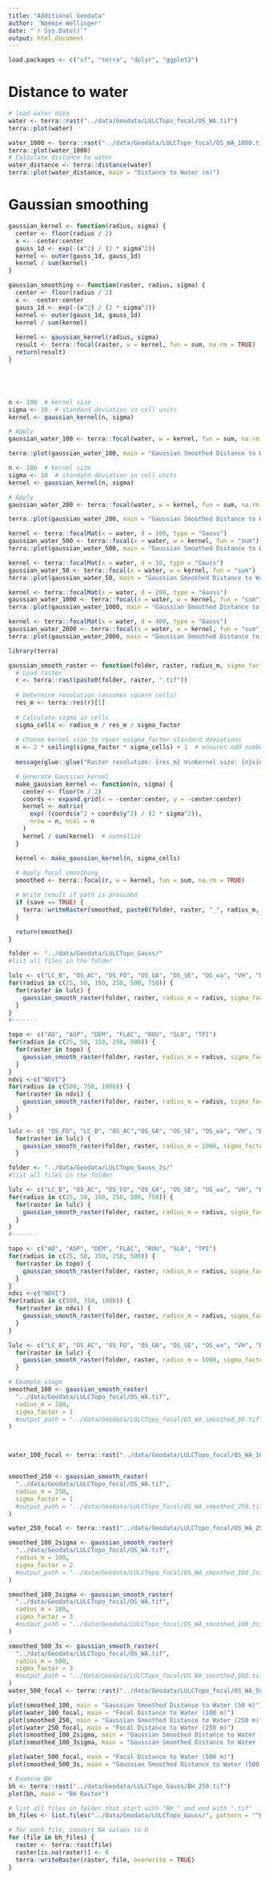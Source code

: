 ```yaml
---
title: "Additional Geodata"
author: 'Noémie Wellinger'
date: "`r Sys.Date()`"
output: html_document
---
```


```r
load.packages <- c("sf", "terra", "dplyr", "ggplot2")
```

# Distance to water
```r
# load water data
water <- terra::rast("../data/Geodata/LULCTopo_focal/OS_WA.tif")
terra::plot(water)

water_1000 <- terra::rast("../data/Geodata/LULCTopo_focal/OS_WA_1000.tif")
terra::plot(water_1000)
# Calculate distance to water
water_distance <- terra::distance(water)
terra::plot(water_distance, main = "Distance to Water (m)")
```

# Gaussian smoothing
```r
gaussian_kernel <- function(radius, sigma) {
  center <- floor(radius / 2)
  x <- -center:center
  gauss_1d <- exp(-(x^2) / (2 * sigma^2))
  kernel <- outer(gauss_1d, gauss_1d)
  kernel / sum(kernel)
}

gaussian_smoothing <- function(raster, radius, sigma) {
  center <- floor(radius / 2)
  x <- -center:center
  gauss_1d <- exp(-(x^2) / (2 * sigma^2))
  kernel <- outer(gauss_1d, gauss_1d)
  kernel / sum(kernel)
  
  kernel <- gaussian_kernel(radius, sigma)
  result <- terra::focal(raster, w = kernel, fun = sum, na.rm = TRUE)
  return(result)
}





n <- 100  # kernel size
sigma <- 10  # standard deviation in cell units
kernel <- gaussian_kernel(n, sigma)

# Apply
gaussian_water_100 <- terra::focal(water, w = kernel, fun = sum, na.rm = TRUE)

terra::plot(gaussian_water_100, main = "Gaussian Smoothed Distance to Water (500 m)")

n <- 200  # kernel size
sigma <- 10  # standard deviation in cell units
kernel <- gaussian_kernel(n, sigma)

# Apply
gaussian_water_200 <- terra::focal(water, w = kernel, fun = sum, na.rm = TRUE)

terra::plot(gaussian_water_200, main = "Gaussian Smoothed Distance to Water (1000 m)")

kernel <- terra::focalMat(x = water, d = 100, type = "Gauss")
gaussian_water_500 <- terra::focal(x = water, w = kernel, fun = "sum")
terra::plot(gaussian_water_500, main = "Gaussian Smoothed Distance to Water (500 m)")

kernel <- terra::focalMat(x = water, d = 10, type = "Gauss")
gaussian_water_50 <- terra::focal(x = water, w = kernel, fun = "sum")
terra::plot(gaussian_water_50, main = "Gaussian Smoothed Distance to Water (50 m)")

kernel <- terra::focalMat(x = water, d = 200, type = "Gauss")
gaussian_water_1000 <- terra::focal(x = water, w = kernel, fun = "sum")
terra::plot(gaussian_water_1000, main = "Gaussian Smoothed Distance to Water (1000 m)")

kernel <- terra::focalMat(x = water, d = 400, type = "Gauss")
gaussian_water_2000 <- terra::focal(x = water, w = kernel, fun = "sum")
terra::plot(gaussian_water_2000, main = "Gaussian Smoothed Distance to Water (2000 m)")
```
```r
library(terra)

gaussian_smooth_raster <- function(folder, raster, radius_m, sigma_factor = 1, save = FALSE) {
  # Load raster
  r <- terra::rast(paste0(folder, raster, ".tif"))
  
  # Determine resolution (assumes square cells)
  res_m <- terra::res(r)[1]
  
  # Calculate sigma in cells
  sigma_cells <- radius_m / res_m / sigma_factor
  
  # Choose kernel size to cover ±sigma_factor standard deviations
  n <- 2 * ceiling(sigma_factor * sigma_cells) + 1  # ensures odd number
  
  message(glue::glue("Raster resolution: {res_m} m\nKernel size: {n}x{n}\nSigma (cells): {sigma_cells}"))

  # Generate Gaussian kernel
  make_gaussian_kernel <- function(n, sigma) {
    center <- floor(n / 2)
    coords <- expand.grid(x = -center:center, y = -center:center)
    kernel <- matrix(
      exp(-(coords$x^2 + coords$y^2) / (2 * sigma^2)),
      nrow = n, ncol = n
    )
    kernel / sum(kernel)  # normalize
  }

  kernel <- make_gaussian_kernel(n, sigma_cells)
  
  # Apply focal smoothing
  smoothed <- terra::focal(r, w = kernel, fun = sum, na.rm = TRUE)

  # Write result if path is provided
  if (save == TRUE) {
    terra::writeRaster(smoothed, paste0(folder, raster, "_", radius_m, ".tif"), overwrite = TRUE)
  }

  return(smoothed)
}
```

```r
folder <- "../data/Geodata/LULCTopo_Gauss/"
#list all files in the folder

lulc <- c("LC_B", "OS_AC", "OS_FO", "OS_GA", "OS_SE", "OS_wa", "VH", "BH_NA")
for(radius in c(25, 50, 150, 250, 500, 750)) {
  for(raster in lulc) {
    gaussian_smooth_raster(folder, raster, radius_m = radius, sigma_factor = 3, save = TRUE)
  }
}
#-------

topo <- c("AD", "ASP", "DEM", "FLAC", "ROU", "SLO", "TPI")
for(radius in c(25, 50, 150, 250, 500)) {
  for(raster in topo) {
    gaussian_smooth_raster(folder, raster, radius_m = radius, sigma_factor = 3, save = TRUE)
  }
}
ndvi <-c("NDVI")
for(radius in c(500, 750, 1000)) {
  for(raster in ndvi) {
    gaussian_smooth_raster(folder, raster, radius_m = radius, sigma_factor = 3, save = TRUE)
  }
}

lulc <- c( "OS_FO", "LC_B", "OS_AC","OS_GA", "OS_SE", "OS_wa", "VH", "BH_NA")
  for(raster in lulc) {
    gaussian_smooth_raster(folder, raster, radius_m = 1000, sigma_factor = 3, save = TRUE)
  }

```

```r
folder <- "../data/Geodata/LULCTopo_Gauss_2s/"
#list all files in the folder

lulc <- c("LC_B", "OS_AC", "OS_FO", "OS_GA", "OS_SE", "OS_wa", "VH", "BH_NA")
for(radius in c(25, 50, 150, 250, 500, 750)) {
  for(raster in lulc) {
    gaussian_smooth_raster(folder, raster, radius_m = radius, sigma_factor = 3, save = TRUE)
  }
}
#-------

topo <- c("AD", "ASP", "DEM", "FLAC", "ROU", "SLO", "TPI")
for(radius in c(25, 50, 150, 250, 500)) {
  for(raster in topo) {
    gaussian_smooth_raster(folder, raster, radius_m = radius, sigma_factor = 3, save = TRUE)
  }
}
ndvi <-c("NDVI")
for(radius in c(500, 750, 1000)) {
  for(raster in ndvi) {
    gaussian_smooth_raster(folder, raster, radius_m = radius, sigma_factor = 3, save = TRUE)
  }
}

lulc <- c("LC_B", "OS_AC", "OS_FO", "OS_GA", "OS_SE", "OS_wa", "VH", "BH_NA")
  for(raster in lulc) {
    gaussian_smooth_raster(folder, raster, radius_m = 1000, sigma_factor = 3, save = TRUE)
  }

```


```r
# Example usage
smoothed_100 <- gaussian_smooth_raster(
  "../data/Geodata/LULCTopo_focal/OS_WA.tif",
  radius_m = 100,
  sigma_factor = 1
  #output_path = "../data/Geodata/LULCTopo_focal/OS_WA_smoothed_50.tif"
)



water_100_focal <- terra::rast("../data/Geodata/LULCTopo_focal/OS_WA_100.tif")


smoothed_250 <- gaussian_smooth_raster(
  "../data/Geodata/LULCTopo_focal/OS_WA.tif",
  radius_m = 250,
  sigma_factor = 1
  #output_path = "../data/Geodata/LULCTopo_focal/OS_WA_smoothed_250.tif"
)

water_250_focal <- terra::rast("../data/Geodata/LULCTopo_focal/OS_WA_250.tif")

smoothed_100_2sigma <- gaussian_smooth_raster(
  "../data/Geodata/LULCTopo_focal/OS_WA.tif",
  radius_m = 100,
  sigma_factor = 2
  #output_path = "../data/Geodata/LULCTopo_focal/OS_WA_smoothed_100_2sigma.tif"
)

smoothed_100_3sigma <- gaussian_smooth_raster(
  "../data/Geodata/LULCTopo_focal/OS_WA.tif",
  radius_m = 100,
  sigma_factor = 3
  #output_path = "../data/Geodata/LULCTopo_focal/OS_WA_smoothed_100_3sigma.tif"
)

smoothed_500_3s <- gaussian_smooth_raster(
  "../data/Geodata/LULCTopo_focal/OS_WA.tif",
  radius_m = 500,
  sigma_factor = 3
  #output_path = "../data/Geodata/LULCTopo_focal/OS_WA_smoothed_500.tif"
)
water_500_focal <- terra::rast("../data/Geodata/LULCTopo_focal/OS_WA_500.tif")
```

```r
plot(smoothed_100, main = "Gaussian Smoothed Distance to Water (50 m)")
plot(water_100_focal, main = "Focal Distance to Water (100 m)")
plot(smoothed_250, main = "Gaussian Smoothed Distance to Water (250 m)")
plot(water_250_focal, main = "Focal Distance to Water (250 m)")
plot(smoothed_100_2sigma, main = "Gaussian Smoothed Distance to Water (100 m, 2 sigma)")
plot(smoothed_100_3sigma, main = "Gaussian Smoothed Distance to Water (100 m, 3 sigma)")

plot(water_500_focal, main = "Focal Distance to Water (500 m)")
plot(smoothed_500_3s, main = "Gaussian Smoothed Distance to Water (500 m, 3 sigma)")
```

```r
# Examine BH
bh <- terra::rast("../data/Geodata/LULCTopo_Gauss/BH_250.tif")
plot(bh, main = "BH Raster")

# list all files in folder that start with "BH_" and end with ".tif"
bh_files <- list.files("../data/Geodata/LULCTopo_Gauss/", pattern = "^BH.*\\.tif$", full.names = TRUE)

# for each file, convert NA values to 0
for (file in bh_files) {
  raster <- terra::rast(file)
  raster[is.na(raster)] <- 0
  terra::writeRaster(raster, file, overwrite = TRUE)
}
```

